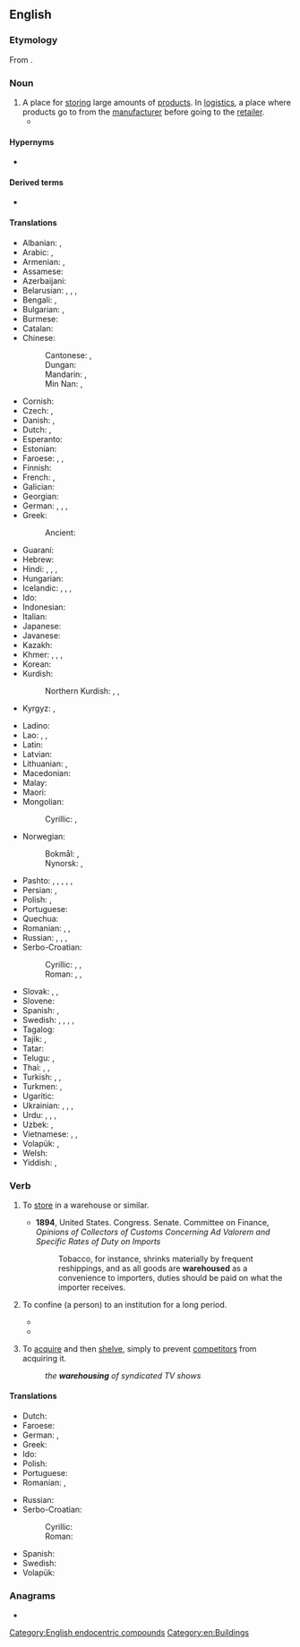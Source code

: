 ==English==
{{wikipedia}}

===Etymology===
From {{af|en|ware|house}}.

===Noun===
{{en-noun}}

# A place for [[store|storing]] large amounts of [[product]]s. In [[logistics]], a place where products go to from the [[manufacturer]] before going to the [[retailer]].
#* {{quote-journal|en|date=2013-08-03|volume=408|issue=8847|magazine={{w|The Economist}}
|title=[http://www.economist.com/news/finance-and-economics/21582512-explosion-start-ups-changing-finance-better-revenge-nerds Revenge of the nerds]
|passage=Think of banking today and the image is of grey-suited men in towering skyscrapers. Its future, however, is being shaped in converted '''warehouses''' and funky offices in San Francisco, New York and London, where bright young things in jeans and T-shirts huddle around laptops, sipping lattes or munching on free food.}}

====Hypernyms====
* {{l|en|house}}

====Derived terms====
* {{l|en|warehouseman}}

====Translations====
{{trans-top|a place for storing large amounts of products}}
* Albanian: {{t+|sq|magazinë|f}}, {{t+|sq|depo|f}}
* Arabic: {{t|ar|مَخْزَن|m}}, {{t|ar|مُسْتَوْدَع|m}}
* Armenian: {{t+|hy|պահեստ}}, {{t+|hy|ապրանքապահեստ}}
* Assamese: {{t|as|গুদাম}}
* Azerbaijani: {{t+|az|anbar}}
* Belarusian: {{t|be|склад|m}}, {{t|be|схо́вішча|n}}, {{t|be|амба́р|m}}, {{t|be|пакга́уз|m}}
* Bengali: {{t|bn|গুদাম}}, {{t|bn|পণ্যাগার}}
* Bulgarian: {{t+|bg|склад|m}}, {{t+|bg|магази́я|f}}
* Burmese: {{t+|my|ဂိုဒေါင်}}
* Catalan: {{t+|ca|magatzem}}
* Chinese:
*: Cantonese: {{t|yue|倉庫}}, {{t|yue|仓库|tr=cong1 fu3}}
*: Dungan: {{t|dng|амбар}}
*: Mandarin: {{t+|cmn|倉庫}}, {{t+|cmn|仓库|tr=cāngkù}}
*: Min Nan: {{t+|nan|倉庫}}, {{t|nan|仓库|tr=chhng-khò͘}}
* Cornish: {{t|kw|gwaraji|m}}
* Czech: {{t+|cs|sklad|m}}, {{t+|cs|skladiště|n}}
* Danish: {{t+|da|lager|n}}, {{t|da|pakhus|n}}
* Dutch: {{t+|nl|pakhuis|n}}, {{t+|nl|opslagplaats|m|f}}
* Esperanto: {{t|eo|magazeno}}
* Estonian: {{t|et|ladu}}
* Faroese: {{t|fo|pakkhús|n}}, {{t|fo|goymsluhús|n}}, {{t|fo|goymsla|f}}
* Finnish: {{t+|fi|varasto}}
* French: {{t+|fr|entrepôt|m}}, {{t+|fr|dépôt|m}}
* Galician: {{t|gl|almacén|m}}
* Georgian: {{t|ka|საწყობი}}
* German: {{t+|de|Lager|n}}, {{t+|de|Lagerhaus|n}}, {{t|de|Speicherhaus|n}}, {{t|de|Packhaus|n}}
* Greek: {{t+|el|αποθήκη|f}}
*: Ancient: {{t|grc|ἀποθήκη|f}}
* Guaraní: {{t+|gn|almasẽ}}
* Hebrew: {{t+|he|מַחְסָן|m|tr=makhsán}}
* Hindi: {{t+|hi|कोठी|f}}, {{t+|hi|मालगोदाम|m}}, {{t+|hi|गोदाम|m}}, {{t|hi|माल-ख़ाना|m}}
* Hungarian: {{t+|hu|raktár}}
* Icelandic: {{t|is|vöruhús|n}}, {{t+|is|lager|m}}, {{t|is|pakkhús|n}}, {{t+|is|skemma|f}}
* Ido: {{t+|io|magazino}}
* Indonesian: {{t+|id|gudang}}
* Italian: {{t+|it|magazzino|m}}
* Japanese: {{t+|ja|倉庫|tr=そうこ, sōko}}
* Javanese: {{t|jv|gudhang}}
* Kazakh: {{t|kk|қойма}}
* Khmer: {{t+|km|កោដ្ឋ}}, {{t+|km|ឃ្លាំង}}, {{t+|km|ជង្រុក}}, {{t+|km|ភណ្ឌាគារ}}
* Korean: {{t+|ko|창고 (倉庫)}}
* Kurdish:
*: Northern Kurdish: {{t+|kmr|embar}}, {{t+|kmr|mexzen}}, {{t+|kmr|depo}}
* Kyrgyz: {{t+|ky|кампа}}, {{t+|ky|склад}}
{{trans-mid}}
* Ladino: {{t|lad|magazen}}
* Lao: {{t+|lo|ສາງ}}, {{t+|lo|ກຸດັງ}}, {{t|lo|ໂກດັງ}}
* Latin: {{t|la|apothēca|f}}
* Latvian: {{t|lv|noliktava|f}}
* Lithuanian: {{t|lt|sandėlys}}, {{t|lt|sandėlis|m}}
* Macedonian: {{t|mk|магацин|m}}
* Malay: {{t+|ms|gudang}}
* Maori: {{t|mi|whare pūkainga taonga}}
* Mongolian:
*: Cyrillic: {{t+|mn|агуулах}}, {{t+|mn|амбаар}}
* Norwegian:
*: Bokmål: {{t+|nb|lager|n}}, {{t|nb|varehus|n}}
*: Nynorsk: {{t|nn|lager|n}}, {{t|nn|varehus|n}}
* Pashto: {{t|ps|ګودام|m|tr=godãm}}, {{t|ps|امبارخانه|f|tr=ambārxāná}}, {{t|ps|ډيپو|f|tr=ḍepó}}, {{t+|ps|تحويلخانه|f|tr=tahwilxāná}}, {{t+|ps|امبار|m|tr=ambãr}}, {{t|ps|مخزن|m|tr=maxzán}}
* Persian: {{t+|fa|انبار|tr=anbâr}}, {{t+|fa|مخزن|tr=maxzan}}
* Polish: {{t+|pl|magazyn|m}}, {{t+|pl|skład|m}}
* Portuguese: {{t+|pt|armazém|m}}
* Quechua: {{t|qu|qullqa}}
* Romanian: {{t+|ro|magazie|f}}, {{t+|ro|antrepozit|n}}, {{t+|ro|depozit|n}}
* Russian: {{t+|ru|склад|m}}, {{t+|ru|храни́лище|n}}, {{t+|ru|пакга́уз|m}}, {{t+|ru|амба́р|m}}
* Serbo-Croatian:
*: Cyrillic: {{t|sh|скла̏дӣште|n}}, {{t|sh|сместиште|n}}, {{t|sh|спре̏мнӣк|m}}
*: Roman: {{t+|sh|sklȁdīšte|n}}, {{t+|sh|smestište|n}}, {{t+|sh|sprȅmnīk|m}}
* Slovak: {{t|sk|sklad|m}}, {{t|sk|skladište|n}}, {{t|sk|skladisko|n}}
* Slovene: {{t|sl|skladišče|n}}
* Spanish: {{t+|es|almacén|m}}, {{t+|es|depósito|m}}
* Swedish: {{t+|sv|lagerlokal|c}}, {{t+|sv|lagerlokaler|p}}, {{t+|sv|lager|n}}, {{t+|sv|magasin|n}}, {{t+|sv|packhus|n}}
* Tagalog: {{t|tl|pintungan}}
* Tajik: {{t|tg|анбор}}, {{t|tg|махзан}}
* Tatar: {{t|tt|амбар}}
* Telugu: {{t|te|గోదాము}}, {{t+|te|గిడ్డంగి}}
* Thai: {{t|th|คลังสินค้า}}, {{t+|th|โกดัง}}, {{t+|th|กุดัง}}
* Turkish: {{t+|tr|antrepo}}, {{t+|tr|depo}}, {{t+|tr|ambar}}
* Turkmen: {{t+|tk|ammar}}, {{t|tk|sklad}}
* Ugaritic: {{t|uga|𐎛𐎁𐎒𐎐}}
* Ukrainian: {{t+|uk|склад|m}}, {{t|uk|схо́вище|n}}, {{t+|uk|амба́р|m}}, {{t|uk|пакга́уз|m}}
* Urdu: {{t|ur|گودام|tr=godām}}, {{t|ur|انبار|m|tr=anbār}}, {{t|ur|مال خانہ|m|tr=māl-xānā}}, {{t|ur|مال گودام‎|m|tr=māl godām}}
* Uzbek: {{t+|uz|ombor}}, {{t+|uz|sklad}}
* Vietnamese: {{t|vi|kho hàng}}, {{t+|vi|kho}}, {{t|vi|nhà kho}}
* Volapük: {{t+|vo|magad}}, {{t+|vo|canamagad}}
* Welsh: {{t|cy|warws|m}}
* Yiddish: {{t|yi|מאַגאַזין|m}}, {{t|yi|סקלאַד|m}}
{{trans-bottom}}

===Verb===
{{en-verb}}

# {{lb|en|transitive}} To [[store]] in a warehouse or similar.
#* '''1894''', United States. Congress. Senate. Committee on Finance, ''Opinions of Collectors of Customs Concerning Ad Valorem and Specific Rates of Duty on Imports''
#*: Tobacco, for instance, shrinks materially by frequent reshippings, and as all goods are '''warehoused''' as a convenience to importers, duties should be paid on what the importer receives.
# {{lb|en|transitive}} To confine (a person) to an institution for a long period.
#* {{quote-book|en|year=2015|passage=When our elders presented school to us, they did not present it as a place of high learning, but as a means of escape from death and penal '''warehousing'''.|author=Ta-Nehisi Coates|title=Between the World and Me|page=26}}
#* {{quote-journal|en|title='A stain on national life': why are we locking up so many children?'|author=Chris Daw|date=July 23 2020|journal=The Guardian|url=https://www.theguardian.com/society/2020/jul/23/youth-justice-young-offender-institutions-locking-up-children|passage=We nevertheless pay hundreds of thousands of pounds to process many of these children through the criminal justice system, and to '''warehouse''' them for years – and even more if they end up graduating to adult prisons, as most of them do.}}
# {{lb|en|transitive|business}} To [[acquire]] and then [[shelve]], simply to prevent [[competitor]]s from acquiring it.
#: ''the '''warehousing''' of syndicated TV shows''

====Translations====
{{trans-top|store}}
* Dutch: {{t+|nl|opslaan}}
* Faroese: {{t|fo|goyma}}
* German: {{t+|de|lagern}}, {{t+|de|einlagern}}
* Greek: {{t+|el|αποθηκεύω|f}}
* Ido: {{t+|io|enmagazinigar}}
* Polish: {{t+|pl|magazynować}}
* Portuguese: {{t+|pt|armazenar}}
* Romanian: {{t+|ro|depozita}}, {{t+|ro|înmagazina}}
{{trans-mid}}
* Russian: {{t+|ru|храни́ть}}
* Serbo-Croatian:
*: Cyrillic: {{t|sh|скла̏диштити}}
*: Roman: {{t+|sh|sklȁdištiti}}
* Spanish: {{t+|es|almacenar}}
* Swedish: {{t+|sv|lager}}
* Volapük: {{t+|vo|magadön}}
{{trans-bottom}}

===Anagrams===
* {{anagrams|en|a=aeehorsuw|houseware|housewear}}

[[Category:English endocentric compounds]]
[[Category:en:Buildings]]